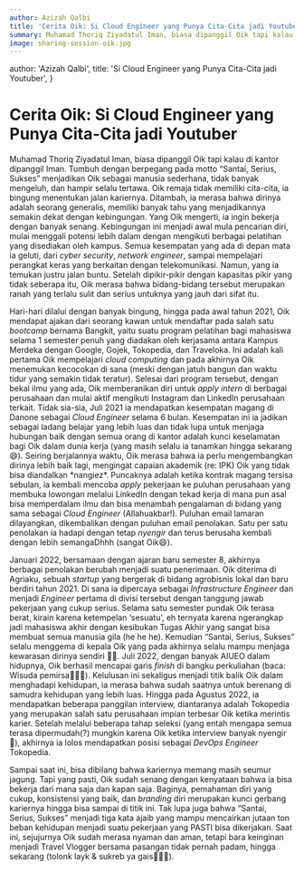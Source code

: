 ```yaml
---
author: Azizah Qalbi
title: 'Cerita Oik: Si Cloud Engineer yang Punya Cita-Cita jadi Youtuber'
summary: Muhamad Thoriq Ziyadatul Iman, biasa dipanggil Oik tapi kalau di kantor dipanggil Iman. Tumbuh dengan berpegang pada motto “Santai, Serius, Sukses” menjadikan Oik sebagai manusia sederhana, tidak banyak mengeluh, dan hampir selalu tertawa.
image: sharing-session-oik.jpg
---
```



  author: 'Azizah Qalbi',
  title: 'Si Cloud Engineer yang Punya Cita-Cita jadi Youtuber',
}

# Cerita Oik: Si Cloud Engineer yang Punya Cita-Cita jadi Youtuber

Muhamad Thoriq Ziyadatul Iman, biasa dipanggil Oik tapi kalau di kantor dipanggil Iman. Tumbuh dengan berpegang pada motto “Santai, Serius, Sukses” menjadikan Oik sebagai manusia sederhana, tidak banyak mengeluh, dan hampir selalu tertawa. Oik remaja tidak memiliki cita-cita, ia bingung menentukan jalan kariernya. Ditambah, ia merasa bahwa dirinya adalah seorang generalis, memiliki banyak tahu yang menjadikannya semakin dekat dengan kebingungan. Yang Oik mengerti, ia ingin bekerja dengan banyak senang. Kebingungan ini menjadi awal mula pencarian diri, mulai menggali potensi lebih dalam dengan mengikuti berbagai pelatihan yang disediakan oleh kampus. Semua kesempatan yang ada di depan mata ia geluti, dari _cyber security_, _network engineer_, sampai mempelajari perangkat keras yang berkaitan dengan telekomunikasi. Namun, yang ia temukan justru jalan buntu. Setelah dipikir-pikir dengan kapasitas pikir yang tidak seberapa itu, Oik merasa bahwa bidang-bidang tersebut merupakan ranah yang terlalu sulit dan serius untuknya yang jauh dari sifat itu.

Hari-hari dilalui dengan banyak bingung, hingga pada awal tahun 2021, Oik mendapat ajakan dari seorang kawan untuk mendaftar pada salah satu _bootcamp_ bernama Bangkit, yaitu suatu program pelatihan bagi mahasiswa selama 1 semester penuh yang diadakan oleh kerjasama antara Kampus Merdeka dengan Google, Gojek, Tokopedia, dan Traveloka. Ini adalah kali pertama Oik mempelajari _cloud computing_ dan pada akhirnya Oik menemukan kecocokan di sana (meski dengan jatuh bangun dan waktu tidur yang semakin tidak teratur). Selesai dari program tersebut, dengan bekal ilmu yang ada, Oik memberanikan diri untuk _apply intern_ di berbagai perusahaan dan mulai aktif mengikuti Instagram dan LinkedIn perusahaan terkait. Tidak sia-sia, Juli 2021 ia mendapatkan kesempatan magang di Danone sebagai _Cloud Engineer_ selama 6 bulan. Kesempatan ini ia jadikan sebagai ladang belajar yang lebih luas dan tidak lupa untuk menjaga hubungan baik dengan semua orang di kantor adalah kunci keselamatan bagi Oik dalam dunia kerja (yang masih selalu ia tanamkan hingga sekarang 😄). Seiring berjalannya waktu, Oik merasa bahwa ia perlu mengembangkan dirinya lebih baik lagi, mengingat capaian akademik (re: IPK) Oik yang tidak bisa diandalkan \*nangiez\*. Puncaknya adalah ketika kontrak magang tersisa sebulan, ia kembali mencoba _apply_ pekerjaan ke puluhan perusahaan yang membuka lowongan melalui LinkedIn dengan tekad kerja di mana pun asal bisa memperdalam ilmu dan bisa menambah pengalaman di bidang yang sama sebagai _Cloud Engineer_ (Allahuakbar!). Puluhan email lamaran dilayangkan, dikembalikan dengan puluhan email penolakan. Satu per satu penolakan ia hadapi dengan tetap _nyengir_ dan terus berusaha kembali dengan lebih semangaDhhh (sangat Oik😄).

Januari 2022, bersamaan dengan ajaran baru semester 8, akhirnya berbagai penolakan berubah menjadi suatu penerimaan. Oik diterima di Agriaku, sebuah _startup_ yang bergerak di bidang agrobisnis lokal dan baru berdiri tahun 2021. Di sana ia dipercaya sebagai _Infrastructure Engineer_ dan menjadi _Engineer_ pertama di divisi tersebut dengan tanggung jawab pekerjaan yang cukup serius. Selama satu semester pundak Oik terasa berat, kirain karena ketempelan ‘sesuatu’, eh ternyata karena ngerangkap jadi mahasiswa akhir dengan kesibukan Tugas Akhir yang sangat bisa membuat semua manusia gila (he he he). Kemudian “Santai, Serius, Sukses” selalu menggema di kepala Oik yang pada akhirnya selalu mampu menjaga kewarasan dirinya sendiri 🙏🏻. Juli 2022, dengan banyak AIUEO dalam hidupnya, Oik berhasil mencapai garis _finish_ di bangku perkuliahan (baca: Wisuda pemirsa🥳🙏🏻). Kelulusan ini sekaligus menjadi titik balik Oik dalam menghadapi kehidupan, ia merasa bahwa sudah saatnya untuk berenang di samudra kehidupan yang lebih luas. Hingga pada Agustus 2022, ia mendapatkan beberapa panggilan interview, diantaranya adalah Tokopedia yang merupakan salah satu perusahaan impian terbesar Oik ketika merintis karier. Setelah melalui beberapa tahap seleksi (yang entah mengapa semua terasa dipermudah(?) mungkin karena Oik ketika interview banyak nyengir😬), akhirnya ia lolos mendapatkan posisi sebagai _DevOps Engineer_ Tokopedia.

Sampai saat ini, bisa dibilang bahwa kariernya memang masih seumur jagung. Tapi yang pasti, Oik sudah senang dengan kenyataan bahwa ia bisa bekerja dari mana saja dan kapan saja. Baginya, pemahaman diri yang cukup, konsistensi yang baik, dan _branding_ diri merupakan kunci gerbang kariernya hingga bisa sampai di titik ini. Tak lupa juga bahwa “Santai, Serius, Sukses” menjadi tiga kata ajaib yang mampu mencairkan jutaan ton beban kehidupan menjadi suatu pekerjaan yang PASTI bisa dikerjakan. Saat ini, sejujurnya Oik sudah merasa nyaman dan aman, tetapi bara keinginan menjadi Travel Vlogger bersama pasangan tidak pernah padam, hingga sekarang (tolonk layk & sukreb ya gais🙏🏻😃).

